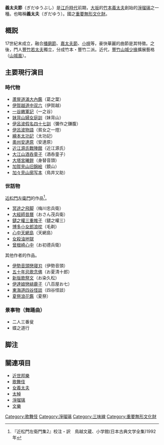 '''義太夫節'''（ぎだゆうぶし）是[[江戶時代|江戶時代]]前期，[[大阪市|大坂]]的[[竹本義太夫|竹本義太夫]]創始的[[淨瑠璃|淨瑠璃]]之一種。也略稱'''義太夫'''（ぎだゆう）。國之[[重要無形文化財|重要無形文化財]]。

== 概説 ==
17世紀末成立，融合[[播磨節|播磨節]]、[[嘉太夫節|嘉太夫節]]、[[小唄|小唄]]等，豪快華麗的曲節是其特徵。之後，門人[[豐竹若太夫|豐竹若太夫]]獨立，分成竹本・豐竹二派。近代，[[豐竹山城少掾|豐竹山城少掾]]擴展藝格（[[山城風|山城風]]）。

== 主要現行演目 ==
=== 時代物 ===
*[[蘆屋道滿大內鑑|蘆屋道滿大內鑑]]（葛之葉）
*[[鍵屋之辻之決鬥|伊賀越道中双六]]（伊賀越）
*[[一谷嫩軍記|一谷嫩軍記]]（一之谷）
*[[妹背山婦女庭訓|妹背山婦女庭訓]]（妹背山）
*[[伊呂波假名四十七訓|伊呂波假名四十七訓]]（彌作之鎌腹）
*[[伊呂波物語|伊呂波物語]]（貧女之一燈）
*[[繪本太功記|繪本太功記]]（太功記）
*[[奧州安達原|奧州安達原]]（安達原）
*[[近江源氏戰陣館|近江源氏戰陣館]]（近江源氏）
*[[大江山酒呑童子|大江山酒呑童子]]（酒呑童子）
*[[大塔宮曦鎧|大塔宮曦鎧]]（身替音頭）
*[[加賀見山旧錦絵|加賀見山旧錦絵]]（鏡山）
*[[加々見山廓写本|加々見山廓写本]]（鳥井又助）

=== 世話物 ===
[[近松門左衛門|近松門左衛門]]的作品<ref> 『近松門左衛門集2』校注・訳　鳥越文蔵、小学館(日本古典文学全集)1992年</ref>。

*[[冥途之飛脚|冥途之飛脚]]（梅川忠兵衛）
*[[大經師昔曆|大經師昔曆]]（おさん茂兵衛）
*[[鑓之權三重帷子|鑓之權三重帷子]]（鑓之權三）
*[[博多小女郎浪枕|博多小女郎浪枕]]（毛剃）
*[[心中天網島|心中天網島]]（天網島）
*[[女殺油地獄|女殺油地獄]]
*[[曾根崎心中|曾根崎心中]]（お初德兵衛）

其他作者的作品。
*[[伊勢音頭戀寝刃|伊勢音頭戀寝刃]]（伊勢音頭）
*[[五十年忌歌念佛|五十年忌歌念佛]]（お夏清十郎）
*[[新版歌祭文|新版歌祭文]]（お染久松）
*[[伊達娘戀緋鹿子|伊達娘戀緋鹿子]]（八百屋お七）
*[[東海道四谷怪談|東海道四谷怪談]]（四谷怪談）
*[[夏祭浪花鑑|夏祭浪花鑑]]（夏祭）

=== 景事物（舞踊曲） ===
*二人三番叟
*蝶之道行

== 脚注 ==
<references />

== 關連項目 ==
*[[近世邦樂|近世邦樂]]
*[[歌舞伎|歌舞伎]]
*[[女義太夫|女義太夫]]
*[[太棹|太棹]]
*[[淨瑠璃|淨瑠璃]]
*[[文樂|文樂]]

[[Category:歌舞伎|Category:歌舞伎]]
[[Category:淨瑠璃|Category:淨瑠璃]]
[[Category:三味線|Category:三味線]]
[[Category:重要無形文化財|Category:重要無形文化財]]